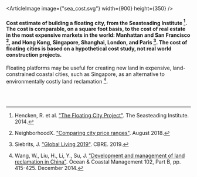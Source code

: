 

<div className={`${site}-background-gradient`}>


<ArticleImage image={"sea_cost.svg"} width={900} height={350} />
#### Cost estimate of building a floating city, from the Seasteading Institute [^{Hencken2014}]. The cost is comparable, on a square foot basis, to the cost of real estate in the most expensive markets in the world: Manhattan and San Francisco [^{NeighborhoodX2017}], and Hong Kong, Singapore, Shanghai, London, and Paris [^{Siebrits2019}]. The cost of floating cities is based on a hypothetical cost study, not real world construction projects.

[^{Hencken2014}]: Hencken, R. et al. ["The Floating City Project"](http://www.seasteading.org/wp-content/uploads/2015/12/Floating-City-Project-Report-4_25_2014.pdf). The Seasteading Institute. 2014.
[^{NeighborhoodX2017}]: NeighborhoodX. ["Comparing city price ranges"](http://www.neighborhoodx.com/landlording_data?value=median&city=Comparing%20city%20price%20ranges_consolidated_August2018). August 2018.
[^{Siebrits2019}]: Siebrits, J. ["Global Living 2019"](https://www.cbreresidential.com/uk/en-GB/content/global-living-2019). CBRE. 2019.

Floating platforms may be useful for creating new land in expensive, land-constrained coastal cities, such as Singapore, as an alternative to environmentally costly land reclamation [^{wangW2014}].

[^{wangW2014}]: Wang, W., Liu, H., Li, Y., Su, J. ["Development and management of land reclamation in China"](https://www.sciencedirect.com/science/article/abs/pii/S0964569114000696). Ocean & Coastal Management 102, Part B, pp. 415-425. December 2014.

<FloatingUrbanDevSolution />

<br></br>
</div>
